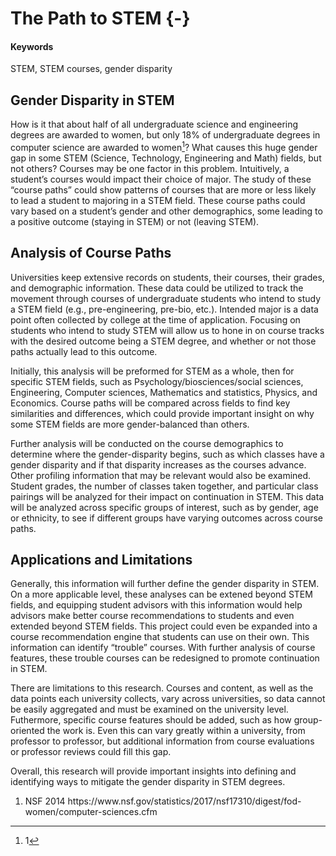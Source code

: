 # The Path to STEM {-} {#STEM-path}

#### Keywords {-}

STEM, STEM courses, gender disparity

## Gender Disparity in STEM {-}

How is it that about half of all undergraduate science and engineering degrees are awarded to women, but only 18% of undergraduate degrees in computer science are awarded to women^[1]? What causes this huge gender gap in some STEM (Science, Technology, Engineering and Math) fields, but not others? Courses may be one factor in this problem. Intuitively, a student's courses would impact their choice of major. The study of these "course paths" could show patterns of courses that are more or less likely to lead a student to majoring in a STEM field. These course paths could vary based on a student's gender and other demographics, some leading to a positive outcome (staying in STEM) or not (leaving STEM).

## Analysis of Course Paths {-}

Universities keep extensive records on students, their courses, their grades, and demographic information. These data could be utilized to track the movement through courses of undergraduate students who intend to study a STEM field (e.g., pre-engineering, pre-bio, etc.). Intended major is a data point often collected by college at the time of application. Focusing on students who intend to study STEM will allow us to hone in on course tracks with the desired outcome being a STEM degree, and whether or not those paths actually lead to this outcome.

Initially, this analysis will be preformed for STEM as a whole, then for specific STEM fields, such as Psychology/biosciences/social sciences, Engineering, Computer sciences, Mathematics and statistics, Physics, and Economics. Course paths will be compared across fields to find key similarities and differences, which could provide important insight on why some STEM fields are more gender-balanced than others.

Further analysis will be conducted on the course demographics to determine where the gender-disparity begins, such as which classes have a gender disparity and if that disparity increases as the courses advance. Other profiling information that may be relevant would also be examined. Student grades, the number of classes taken together, and particular class pairings will be analyzed for their impact on continuation in STEM. This data will be analyzed across specific groups of interest, such as by gender, age or ethnicity, to see if different groups have varying outcomes across course paths.

## Applications and Limitations {-}

Generally, this information will further define the gender disparity in STEM. On a more applicable level, these analyses can be extened beyond STEM fields, and equipping student advisors with this information would help advisors make better course recommendations to students and even extended beyond STEM fields. This project could even be expanded into a course recommendation engine that students can use on their own. This information can identify "trouble" courses. With further analysis of course features, these trouble courses can be redesigned to promote continuation in STEM. 

There are limitations to this research. Courses and content, as well as the data points each university collects, vary across universities, so data cannot be easily aggregated and must be examined on the university level. Futhermore, specific course features should be added, such as how group-oriented the work is. Even this can vary greatly within a university, from professor to professor, but additional information from course evaluations or professor reviews could fill this gap. 

Overall, this research will provide important insights into defining and identifying ways to mitigate the gender disparity in STEM degrees. 

1. NSF 2014 https://www.nsf.gov/statistics/2017/nsf17310/digest/fod-women/computer-sciences.cfm
